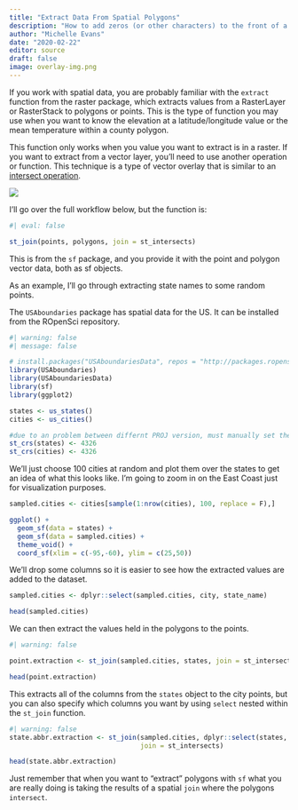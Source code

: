 ```yaml
---
title: "Extract Data From Spatial Polygons"
description: "How to add zeros (or other characters) to the front of a string vector"
author: "Michelle Evans"
date: "2020-02-22"
editor: source
draft: false
image: overlay-img.png
---
```


If you work with spatial data, you are probably familiar with the `extract` function from the raster package, which extracts values from a RasterLayer or RasterStack to polygons or points. This is the type of function you may use when you want to know the elevation at a latitude/longitude value or the mean temperature within a county polygon.

This function only works when you value you want to extract is in a raster. If you want to extract from a vector layer, you'll need to use another operation or function. This technique is a type of vector overlay that is similar to an [intersect operation](http://wiki.gis.com/wiki/index.php/Intersect).

![](overlay-img.png)

I'll go over the full workflow below, but the function is:

```r
#| eval: false

st_join(points, polygons, join = st_intersects)
```

This is from the `sf` package, and you provide it with the point and polygon vector data, both as sf objects.

As an example, I'll go through extracting state names to some random points.

The `USAboundaries` package has spatial data for the US. It can be installed from the ROpenSci repository.

```r
#| warning: false
#| message: false

# install.packages("USAboundariesData", repos = "http://packages.ropensci.org")
library(USAboundaries)
library(USAboundariesData)
library(sf)
library(ggplot2)

states <- us_states()
cities <- us_cities()

#due to an problem between differnt PROJ version, must manually set the CRS
st_crs(states) <- 4326
st_crs(cities) <- 4326
```

We'll just choose 100 cities at random and plot them over the states to get an idea of what this looks like. I'm going to zoom in on the East Coast just for visualization purposes.

```r
sampled.cities <- cities[sample(1:nrow(cities), 100, replace = F),]

ggplot() +
  geom_sf(data = states) +
  geom_sf(data = sampled.cities) +
  theme_void() +
  coord_sf(xlim = c(-95,-60), ylim = c(25,50)) 
```

We'll drop some columns so it is easier to see how the extracted values are added to the dataset.

```r
sampled.cities <- dplyr::select(sampled.cities, city, state_name)

head(sampled.cities)
```

We can then extract the values held in the polygons to the points. 

```r
#| warning: false

point.extraction <- st_join(sampled.cities, states, join = st_intersects)

head(point.extraction)
```

This extracts all of the columns from the `states` object to the city points, but you can also specify which columns you want by using `select` nested within the `st_join` function.

```r
#| warning: false
state.abbr.extraction <- st_join(sampled.cities, dplyr::select(states, state_abbr), 
                                 join = st_intersects)

head(state.abbr.extraction)
```

Just remember that when you want to "extract" polygons with `sf` what you are really doing is taking the results of a spatial `join` where the polygons `intersect`.